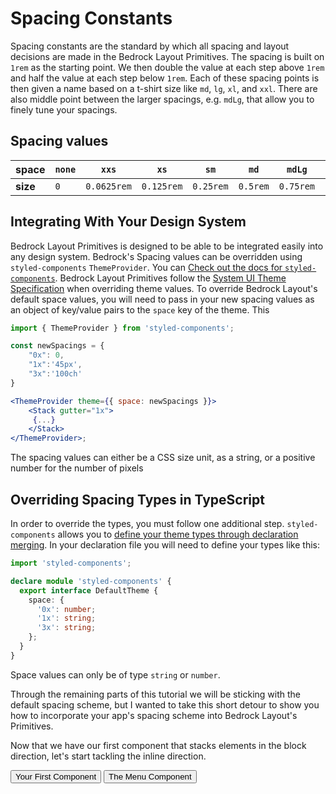 
<Meta title="Spacing" />

# Spacing Constants

Spacing constants are the standard by which all spacing and layout decisions are made in the Bedrock Layout Primitives. The spacing is built on `1rem` as the starting point. We then double the value at each step above `1rem` and half the value at each step below `1rem`. Each of these spacing points is then given a name based on a t-shirt size like `md`, `lg`, `xl`, and `xxl`. There are also middle point between the larger spacings, e.g. `mdLg`, that allow you to finely tune your spacings.

## Spacing values

| **space** | `none` | `xxs`       | `xs`       | `sm`      | `md`     | `mdLg`    | `lg`   | `lgXl`   | `xl`   | `xlXXl` | `xxl`  |
| --------- | ------ | ----------- | ---------- | --------- | -------- | --------- | ------ | -------- | ------ | ------- | ------ |
| **size**  | `0`    | `0.0625rem` | `0.125rem` | `0.25rem` | `0.5rem` | `0.75rem` | `1rem` | `1.5rem` | `2rem` | `3rem`  | `4rem` |

## Integrating With Your Design System

Bedrock Layout Primitives is designed to be able to be integrated easily into any design system. Bedrock's Spacing values can be overridden using `styled-components` `ThemeProvider`. You can [Check out the docs for `styled-components`](https://styled-components.com/docs/advanced#theming). Bedrock Layout Primitives follow the [System UI Theme Specification](https://system-ui.com/theme/#:~:text=This%20specification%20is%20a%20work%2Din%2Dprogress.&text=The%20theme%20object%20is%20intended,%2C%20and%2For%20design%20tokens) when overriding theme values. To override Bedrock Layout's default space values, you will need to pass in your new spacing values as an object of key/value pairs to the `space` key of the theme. This

```jsx
import { ThemeProvider } from 'styled-components';

const newSpacings = {
    "0x": 0,
    "1x":'45px',
    "3x":'100ch'
}

<ThemeProvider theme={{ space: newSpacings }}>
    <Stack gutter="1x">
     {...}
    </Stack>
</ThemeProvider>;
```

The spacing values can either be a CSS size unit, as a string, or a positive number for the number of pixels

## Overriding Spacing Types in TypeScript

In order to override the types, you must follow one additional step. `styled-components` allows you to [define your theme types through declaration merging](https://styled-components.com/docs/api#create-a-declarations-file). In your declaration file you will need to define your types like this:

```typescript
import 'styled-components';

declare module 'styled-components' {
  export interface DefaultTheme {
    space: {
      '0x': number;
      '1x': string;
      '3x': string;
    };
  }
}
```

Space values can only be of type `string` or `number`.

Through the remaining parts of this tutorial we will be sticking with the default spacing scheme, but I wanted to take this short detour to show you how to incorporate your app's spacing scheme into Bedrock Layout's Primitives.

Now that we have our first component that stacks elements in the block direction, let's start tackling the inline direction.

<Inline switchAt="25rem" stretch={1} gutter="md">
  <Button as="a" href="/?path=/story/your-first-component--page">
    Your First Component
  </Button>
  <span />
  <Button as="a" href="/?path=/docs/the-menu-component--page">
    The Menu Component
  </Button>
</Inline>
